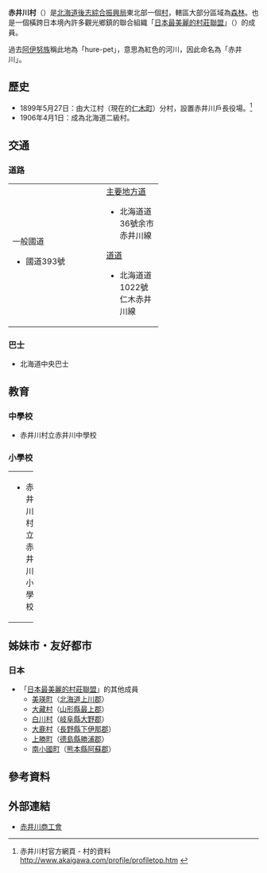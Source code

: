 {{日本町村
| 自治體名=赤井川
| 町村=村
| 圖像=[[File:キロロリゾート.jpg|240px]]
| 圖像說明=[[喜樂樂冰雪世界滑雪場|喜樂樂冰雪世界滑雪場]]
| 町村章=[[File:Emblem_of_Akaigawa,_Hokkaido.svg|100px]]
| 日文原名=赤井川村
| 平假名=あかいがわむら
| 羅馬字拼音=Akaigawa-mura
| 都道府縣=北海道
| 支廳=後志綜合振興局
| 郡=余市郡
| 編號=01409-5
| 面積=280.11
| 邊界未定=
| 人口=1,258|
| 統計時間=2007年12月31日
| 自治體=[[札幌市|札幌市]]（[[南區_(札幌市)|南區]]）、[[小樽市|小樽市]]、[[余市町|余市町]]、[[仁木町|仁木町]]、[[俱知安町|俱知安町]]、[[京極町|京極町]]
| 樹=[[白樺|白樺]]
| 花=[[八染杜鵑|八染杜鵑]]
| 鳥=
| 其他象徵物=
| 其他象徵=
| 首長=[[赤松宏|赤松宏]]
| 卸任日期=
| 議員數=
| 郵遞區號=046-0592
| 所在地=余市郡赤井川村字赤井川74-2
| 電話號碼=135-34-6211
| 外部連結=http://www.akaigawa.com/
| 經度=
| 緯度=
| 地圖=[[File:Akaigawa_in_Shiribeshi_Subprefecture.png|250px]]
| 註記=人口：[http://www.akaigawa.com/index.htm 赤井川村官方網頁]
}}
'''赤井川村'''（{{jpn|j=赤井川村|hg=あかいがわむら|rm=Akaigawa mura|f=y}}）是[[北海道|北海道]][[後志綜合振興局|後志綜合振興局]]東北部一個[[村|村]]，轄區大部分區域為[[森林|森林]]。也是一個橫跨日本境內許多觀光鄉鎮的聯合組織「[[日本最美麗的村莊聯盟|日本最美麗的村莊聯盟]]」（{{lang|ja|日本で最も美しい村連合}}）的成員。

過去[[阿伊努族|阿伊努族]]稱此地為「hure-pet」，意思為紅色的河川，因此命名為「赤井川」。

==歷史==
* 1899年5月27日：由大江村（現在的[[仁木町|仁木町]]）分村，設置赤井川戶長役場。<ref>赤井川村官方網頁 - 村的資料 [http://www.akaigawa.com/profile/profiletop.htm http://www.akaigawa.com/profile/profiletop.htm] {{Wayback|url=http://www.akaigawa.com/profile/profiletop.htm |date=20071103135407 }}</ref>
* 1906年4月1日：成為北海道二級村。

==交通==
===道路===

{| width="60%"
|-----
| valign="top" width="50%" |
;一般國道
* 國道393號
| valign="top" |
;[[主要地方道|主要地方道]]
* 北海道道36號余市赤井川線
;[[都道府縣道|道道]]
* 北海道道1022號仁木赤井川線
|}

===巴士===
* 北海道中央巴士

==教育==
===中學校===
* 赤井川村立赤井川中學校

===小學校===

{| width="100%"
|-----
| valign="top" width="50%" |
* 赤井川村立赤井川小學校
| valign="top" width="50%" |
* 赤井川村立都小學校
|} 

==姊妹市・友好都市==
===日本===
* 「[[日本最美麗的村莊聯盟|日本最美麗的村莊聯盟]]」的其他成員
** [[美瑛町|美瑛町]]（[[北海道|北海道]][[上川郡_(石狩國)|上川郡]]）
** [[大藏村|大藏村]]（[[山形縣|山形縣]][[最上郡|最上郡]]）
** [[白川村|白川村]]（[[岐阜縣|岐阜縣]][[大野郡_(岐阜縣)|大野郡]]）
** [[大鹿村|大鹿村]]（[[長野縣|長野縣]][[下伊那郡|下伊那郡]]）
** [[上勝町|上勝町]]（[[德島縣|德島縣]][[勝浦郡|勝浦郡]]）
** [[南小國町|南小國町]]（[[熊本縣|熊本縣]][[阿蘇郡|阿蘇郡]]）

==參考資料==
{{reflist}}

==外部連結==
{{Commonscat|Akaigawa, Hokkaido}}
* {{Ja icon}}[https://web.archive.org/web/20071015120703/http://akaigawa.or.jp/ 赤井川商工會]

{{後志支廳}}
{{Authority control}}